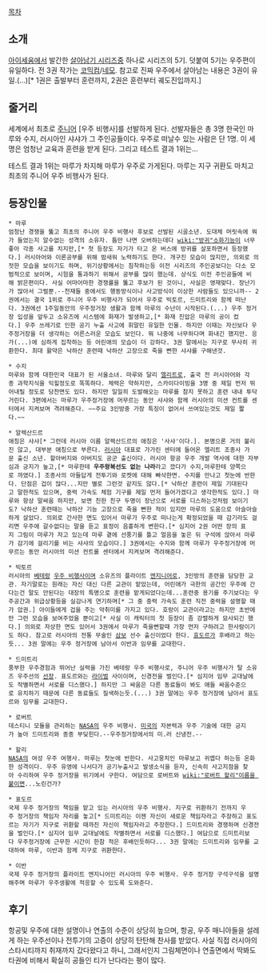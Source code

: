 [[목차]]
== 소개 ==
[[아이세움]]에서 발간한 [[살아남기 시리즈]]중 하나로 시리즈의 5기. 덧붙여 5기는 우주편이 유일하다. 전 3권 작가는 [[코믹컴]]/[[네모]]. 참고로 진짜 우주에서 살아남는 내용은 3권이 유일.(...)[* 1권은 출발부터 훈련까지, 2권은 훈련부터 궤도진입까지.]

== 줄거리 ==
세계에서 최초로 [[주니어]] [우주 비행사]를 선발하게 된다. 선발자들은 총 3명 한국인 마루와 수지, 러시아인 샤샤가 그 주인공들이다. 우주로 떠날수 있는 사람은 단 1명. 이 세명은 엄청난 교육과 훈련을 받게 된다. 그리고 테스트 결과 1위는...

{{{#!html
<div style="border: 3px solid Orange;padding:10px;margin-bottom:0px"><b style="font-size:18px">주의! 내용 누설이 있습니다.</b>

본 항목과 하위 항목은 작품의 줄거리나 결말, 반전요소를 설명하고 있습니다.
내용 누설을 원하지 않는다면 이 문서를 닫아 주세요.
</div>}}}

테스트 결과 1위는 마루가 차지해 마루가 우주로 가게된다. 마루는 지구 귀환도 마치고 최초의 주니어 우주 비행사가 된다.

== 등장인물 ==
 * 마루 
 엄청난 경쟁을 뚫고 최초의 주니어 우주 비행사 후보로 선발된 시골소년. 도대체 머릿속에 뭐가 들었는지 알수없는 성격의 소유자. 틈만 나면 오버하는데다 [[wiki:"방귀"소화기능]]이 너무좋아 각종 사고를 치지만,[* 첫 등장도 자기가 타고 온 버스에 방귀를 살포하면서 등장했다.] 러시아어와 이론공부를 위해 밤새워 노력하기도 한다. 개구진 모습이 많지만, 의외로 의젓한 모습을 보이기도 하며, 위기상황에서는 침착하는등 이전 시리즈의 주인공보다는 다소 모범적으로 보이며, 시험을 통과하기 위해서 공부를 많이 했는데. 상식도 이전 주인공들에 비해 밝은편이다. 사실 어마어마한 경쟁률을 뚫고 후보가 된 것이니, 사실은 영재맞다. 장난기가 많아서 그럴뿐.--천재들 중에서도 행동방식이나 사고방식이 이상한 사람들도 있으니까-- 2권에서는 결국 1위로 주니어 우주 비행사가 되어서 우주로 빅토르, 드미트리와 함께 떠난다. 3권에선 1주일동안의 우주정거장 생활과 함께 마루의 수난이 시작된다.(...) 우주 정거장 입성을 앞두고 소유즈에 시스템에 화재가 발생하고,[* 화재 진압은 마루의 공이 컸다.] 우주 쓰레기로 인한 공기 누출 사고에 휘말린 유일한 인물. 하지만 이때는 자신보다 우주정거장을 더 생각하는 어른스러운 모습도 보인다. 뭐 나중에 너무하다며 화내긴 했지만. 응가(...)에 심하게 집착하는 등 어린애의 모습이 더 강하다. 3권 말에서는 지구로 무사히 귀환한다. 최대 활약은 낙하산 훈련때 낙하산 고장으로 죽을 뻔한 샤샤를 구해낸것.

 * 수지
 마루와 함께 대한민국 대표가 된 서울소녀. 마루와 달리 [[엘리트]]로, 출국 전 러시아어와 각종 과학지식을 익힐정도로 똑똑하다. 체력은 약하지만, 스카이다이빙을 3명 중 제일 먼저 뛰어내릴 정도로 당찬면도 있다. 하지만 일일히 도발해오는 마루를 참지 못하고 훈련 내내 투닥거린다. 3편에서는 마루가 우주정거장에 머무르는 동안 샤샤와 함께 러시아의 미션 컨트롤 센터에서 지켜보며 격려해준다. ~~주요 3인방중 가장 특징이 없어서 쓰여있는것도 제일 짧다.~~

 * 알렉산드르
 애칭은 샤샤[* 그런데 러시아 이름 알렉산드르의 애칭은 '사샤'이다.]. 본명으론 거의 불리진 않고, 대부분 애칭으로 부른다. [[러시아]] 대표로 가가린 센터에 들어온 엘리트 조종사 가문 출신 소년. 할아버지와 아버지도 공군 출신이다. 러시아 항공 우주 개발 역사에 대한 자부심과 긍지가 높고,[* 마루한테 '''우주왕복선도 없는 나라'''라고 깠다가 수지,마루한테 양쪽으로 까였다.] 조종사의 아들답게 전투기와 로켓에 대해 빠삭한면. 수지를 만나고 첫눈에 반한다. 단점은 겁이 많다...지만 별로 그런것 같지도 않다.[* 낙하산 훈련이 제일 기대된다고 말한적도 있으며, 중력 가속도 체험 기구를 제일 먼저 들어가겠다고 생각한적도 있다.] 마루와 항상 말싸움 하지만, 보면 친한 친구 두명이 장난으로 서로를 디스하는것처럼 보이기도? 낙하산 훈련때는 낙하산 기능 고장으로 죽을 뻔한 적이 있지만 마루의 도움으로 아슬아슬하게 살았다. 의외로 간사한 면도 있어서 마루가 우주로 떠나는게 확정되었을 때 감기라도 걸리면 우주에 갈수없다는 말을 듣고 표정이 음흉하게 변한다.[* 심지어 2권 어떤 장의 표지 그림이 마루가 자고 있는데 마루 곁에 선풍기를 틀고 얼음을 놓은 뒤 구석에 앉아서 마루가 감기에 걸리기를 비는 샤샤의 모습이다.] 3권에서는 수지와 함께 마루가 우주정거장에 머무르는 동안 러시아의 미션 컨트롤 센터에서 지켜보며 격려해준다.

 * 빅토르
 러시아의 [[베테랑]] [[우주 비행사]]이며 소유즈의 플라이트 [[엔지니어]]로, 3인방의 훈련을 담당한 교관. 자기말로는 원래는 자신 대신 다른 교관이 맡았는데, 어린애가 극한의 공간인 우주에 간다는건 말도 안된다는 대장의 특명으로 훈련을 맡게되었다는데...훈련중 용기를 주기보다는 우주공간과 위급상황등을 실감나게 연기하며[* 그 중 중력 가속도 훈련 직전 중력을 설명할 때가 압권.] 아이들에게 겁을 주는 악취미를 가지고 있다. 호랑이 교관이라고는 하지만 초반에만 그런 모습을 보여주었을 뿐이고[* 사실 이 캐릭터의 첫 등장이 좀 강렬하게 묘사되긴 했다.] 의외로 자상한 면도 있어서 3권에서 마루가 죽을뻔할때 가장 먼저 구하려고 한사람이기도 하다. 참고로 러시아의 전통 무술인 [[삼보]] 선수 출신이었다 한다. [[효도르]]가 후배라고 하는듯... 3권 말에는 우주 정거장에 남아서 이반과 임무를 교대한다.

 * 드미트리
 풍부한 우주경험과 뛰어난 실력을 가진 베테랑 우주 비행사로, 주니어 우주 비행사가 탈 소유즈 우주선의 [[선장]]. 표도르와는 [[라이벌]] 사이이며, 신경전을 벌인다.[* 심지어 임무 교대날에도 작별하면서 서로를 디스했다.] 하지만 그 싸움은 다른 동료들이 봐도 애들 싸움수준으로 유치하기 때문에 다른 동료들도 질색하는듯.(...) 3권 말에는 우주 정거장에 남아서 표도르와 임무를 교대한다.

 * 로버트
 데스티니 모듈을 관리하는 [[NASA]]의 우주 비행사. [[미국]]의 자본력과 우주 기술에 대한 긍지가 높아 드미트리와 종종 부딪힌다.--우주정거장에서의 미.러 신냉전.--

 * 할리
 [[NASA]]의 여성 우주 여행사. 마루는 첫눈에 반한다. 사고뭉치인 마루보고 귀엽다 하는등 온화한 성격이다. 우주 유영에 나서다가 공기누출사고 발생소식을 듣자, 신속히 사고지점을 찾아 수리하여 우주 정거장을 위기에서 구한다. 여담으로 로버트와 [[wiki:"로버트 할리"이름을 붙이면]]...노린건가?

 * 표도르
 국제 우주 정거장의 책임을 맡고 있는 러시아의 우주 비행사. 지구로 귀환하기 전까지 우주 정거장의 책임자 자리를 놓고[* 드미트리는 이젠 자신이 새로운 책임자라고 주장하고 표도르는 자기가 지구로 귀환할 때까진 자신이 책임자라고 주장한다.] 드미트리와 경쟁하며 신경전을 벌인다.[* 심지어 임무 교대날에도 작별하면서 서로를 디스했다.] 여담으로 드미트리보다 우주정거장에 근무한 시간이 한참 적은 후배인듯하다... 3권 말에는 드미트리와 임무를 교대하여 마루, 이반과 함께 지구로 귀환한다.

 * 이반
 국제 우주 정거장의 플라이트 엔지니어인 러시아의 우주 비행사. 우주 정거장 구석구석을 설명해주며 마루가 우주생활에 적응할 수 있도록 도와준다.

== 후기 ==
항공및 우주에 대한 설명이나 연출의 수준이 상당히 높으며, 항공, 우주 매니아들을 설레게 하는 우주선이나 전투기의 고증이 상당히 탄탄해 찬사를 받았다. 사실 직접 러시아의 스타시티까지 취재까지 갔다왔다고 하니, 그래서인지 그림체면이나 연출면에서 딱봐도 타권에 비해서 확실히 공들인 티가 난다라는 평이 많다.
